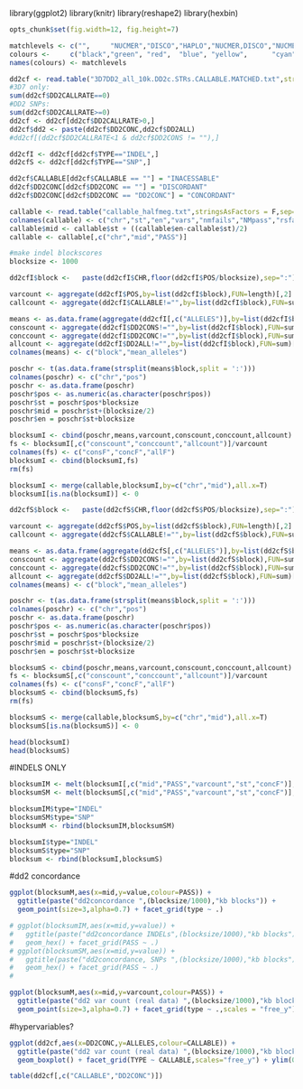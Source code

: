 library(ggplot2)
library(knitr)
library(reshape2)
library(hexbin)
```r
opts_chunk$set(fig.width=12, fig.height=7)

matchlevels <- c("",     "NUCMER","DISCO","HAPLO","NUCMER,DISCO","NUCMER,HAPLO","DISCO,HAPLO","NUCMER,DISCO,HAPLO")
colours <-     c("black","green", "red",  "blue", "yellow",      "cyan",        "magenta",     "white")
names(colours) <- matchlevels

``` 

```r
dd2cf <- read.table("3D7DD2_all_10k.DD2c.STRs.CALLABLE.MATCHED.txt",stringsAsFactors = F,sep='\t',header=T)
#3D7 only:
sum(dd2cf$DD2CALLRATE==0)
#DD2 SNPs:
sum(dd2cf$DD2CALLRATE>=0)
dd2cf <- dd2cf[dd2cf$DD2CALLRATE>0,]
dd2cf$dd2 <- paste(dd2cf$DD2CONC,dd2cf$DD2ALL)
#dd2cf[(dd2cf$DD2CALLRATE<1 & dd2cf$DD2CONS != ""),]

dd2cfI <- dd2cf[dd2cf$TYPE=="INDEL",]
dd2cfS <- dd2cf[dd2cf$TYPE=="SNP",]

dd2cf$CALLABLE[dd2cf$CALLABLE == ""] = "INACESSABLE"
dd2cf$DD2CONC[dd2cf$DD2CONC == ""] = "DISCORDANT"
dd2cf$DD2CONC[dd2cf$DD2CONC == "DD2CONC"] = "CONCORDANT"


```

```r
callable <- read.table("callable_halfmeg.txt",stringsAsFactors = F,sep='\t')
colnames(callable) <- c("chr","st","en","vars","nmfails","NMpass","rsfails","RSpass","cov","len","covpass","PASS")
callable$mid <- callable$st + ((callable$en-callable$st)/2)
callable <- callable[,c("chr","mid","PASS")]

```


```r
#make indel blockscores
blocksize <- 1000

dd2cfI$block <-   paste(dd2cfI$CHR,floor(dd2cfI$POS/blocksize),sep=":")

varcount <- aggregate(dd2cfI$POS,by=list(dd2cfI$block),FUN=length)[,2]
callcount <- aggregate(dd2cfI$CALLABLE!="",by=list(dd2cfI$block),FUN=sum)[,2]

means <- as.data.frame(aggregate(dd2cfI[,c("ALLELES")],by=list(dd2cfI$block),FUN=mean))
conscount <- aggregate(dd2cfI$DD2CONS!="",by=list(dd2cfI$block),FUN=sum)[,2]
conccount <- aggregate(dd2cfI$DD2CONC!="",by=list(dd2cfI$block),FUN=sum)[,2]
allcount <- aggregate(dd2cfI$DD2ALL!="",by=list(dd2cfI$block),FUN=sum)[,2]
colnames(means) <- c("block","mean_alleles")

poschr <- t(as.data.frame(strsplit(means$block,split = ':')))
colnames(poschr) <- c("chr","pos")
poschr <- as.data.frame(poschr)
poschr$pos <- as.numeric(as.character(poschr$pos))
poschr$st = poschr$pos*blocksize
poschr$mid = poschr$st+(blocksize/2)
poschr$en = poschr$st+blocksize

blocksumI <- cbind(poschr,means,varcount,conscount,conccount,allcount)
fs <- blocksumI[,c("conscount","conccount","allcount")]/varcount
colnames(fs) <- c("consF","concF","allF")
blocksumI <- cbind(blocksumI,fs)
rm(fs)

blocksumI <- merge(callable,blocksumI,by=c("chr","mid"),all.x=T)
blocksumI[is.na(blocksumI)] <- 0

dd2cfS$block <-   paste(dd2cfS$CHR,floor(dd2cfS$POS/blocksize),sep=":")

varcount <- aggregate(dd2cfS$POS,by=list(dd2cfS$block),FUN=length)[,2]
callcount <- aggregate(dd2cfS$CALLABLE!="",by=list(dd2cfS$block),FUN=sum)[,2]

means <- as.data.frame(aggregate(dd2cfS[,c("ALLELES")],by=list(dd2cfS$block),FUN=mean))
conscount <- aggregate(dd2cfS$DD2CONS!="",by=list(dd2cfS$block),FUN=sum)[,2]
conccount <- aggregate(dd2cfS$DD2CONC!="",by=list(dd2cfS$block),FUN=sum)[,2]
allcount <- aggregate(dd2cfS$DD2ALL!="",by=list(dd2cfS$block),FUN=sum)[,2]
colnames(means) <- c("block","mean_alleles")

poschr <- t(as.data.frame(strsplit(means$block,split = ':')))
colnames(poschr) <- c("chr","pos")
poschr <- as.data.frame(poschr)
poschr$pos <- as.numeric(as.character(poschr$pos))
poschr$st = poschr$pos*blocksize
poschr$mid = poschr$st+(blocksize/2)
poschr$en = poschr$st+blocksize

blocksumS <- cbind(poschr,means,varcount,conscount,conccount,allcount)
fs <- blocksumS[,c("conscount","conccount","allcount")]/varcount
colnames(fs) <- c("consF","concF","allF")
blocksumS <- cbind(blocksumS,fs)
rm(fs)

blocksumS <- merge(callable,blocksumS,by=c("chr","mid"),all.x=T)
blocksumS[is.na(blocksumS)] <- 0

head(blocksumI)
head(blocksumS)


```

#INDELS ONLY
```r

blocksumIM <- melt(blocksumI[,c("mid","PASS","varcount","st","concF")],id.vars = c("mid","PASS","st","varcount"))
blocksumSM <- melt(blocksumS[,c("mid","PASS","varcount","st","concF")],id.vars = c("mid","PASS","st","varcount"))

blocksumIM$type="INDEL"
blocksumSM$type="SNP"
blocksumM <- rbind(blocksumIM,blocksumSM)

blocksumI$type="INDEL"
blocksumS$type="SNP"
blocksum <- rbind(blocksumI,blocksumS)

```


#dd2 concordance
```r

ggplot(blocksumM,aes(x=mid,y=value,colour=PASS)) + 
  ggtitle(paste("dd2concordance ",(blocksize/1000),"kb blocks")) +
  geom_point(size=3,alpha=0.7) + facet_grid(type ~ .)

# ggplot(blocksumIM,aes(x=mid,y=value)) + 
#   ggtitle(paste("dd2concordance INDELs",(blocksize/1000),"kb blocks")) +
#   geom_hex() + facet_grid(PASS ~ .)
# ggplot(blocksumSM,aes(x=mid,y=value)) + 
#   ggtitle(paste("dd2concordance, SNPs ",(blocksize/1000),"kb blocks")) +
#   geom_hex() + facet_grid(PASS ~ .)
# 

ggplot(blocksumM,aes(x=mid,y=varcount,colour=PASS)) + 
  ggtitle(paste("dd2 var count (real data) ",(blocksize/1000),"kb blocks")) +
  geom_point(size=3,alpha=0.7) + facet_grid(type ~ .,scales = "free_y")

```

#hypervariables?
```r
ggplot(dd2cf,aes(x=DD2CONC,y=ALLELES,colour=CALLABLE)) + 
  ggtitle(paste("dd2 var count (real data) ",(blocksize/1000),"kb blocks")) +
  geom_boxplot() + facet_grid(TYPE ~ CALLABLE,scales="free_y") + ylim(0,20)

table(dd2cf[,c("CALLABLE","DD2CONC")])

```
